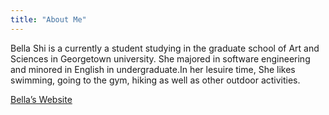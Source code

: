```yaml
---
title: "About Me"
---
```



Bella Shi is a currently a student studying in the graduate school of Art and Sciences in Georgetown university. She majored in software engineering and minored in English in undergraduate.In her lesuire time, She likes swimming, going to the gym, hiking as well as other outdoor activities.


[Bella's Website](https://bella.georgetown.domains/about/) 